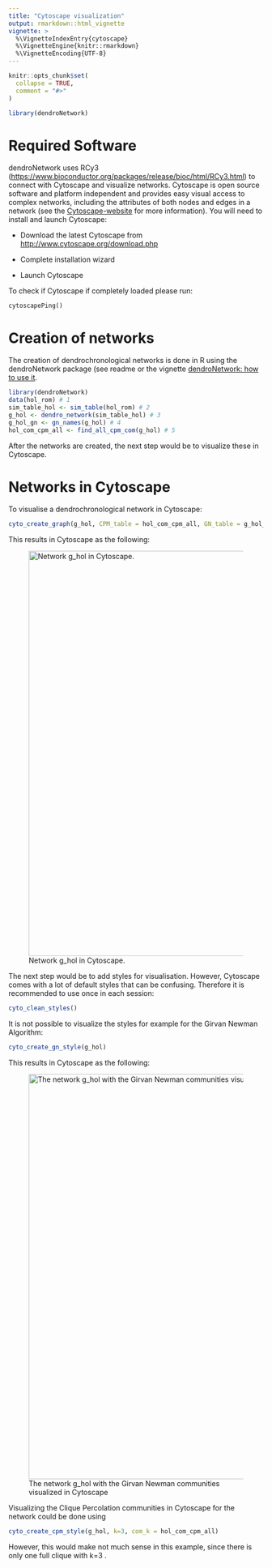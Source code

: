 ```yaml
---
title: "Cytoscape visualization"
output: rmarkdown::html_vignette
vignette: >
  %\VignetteIndexEntry{cytoscape}
  %\VignetteEngine{knitr::rmarkdown}
  %\VignetteEncoding{UTF-8}
---
```


```r
knitr::opts_chunk$set(
  collapse = TRUE,
  comment = "#>"
)
```

```r
library(dendroNetwork)
```

# Required Software

dendroNetwork uses RCy3 (<https://www.bioconductor.org/packages/release/bioc/html/RCy3.html>) to connect with Cytoscape and visualize networks. Cytoscape is open source software and platform independent and provides easy visual access to complex networks, including the attributes of both nodes and edges in a network (see the [Cytoscape-website](https://cytoscape.org/what_is_cytoscape.html) for more information). You will need to install and launch Cytoscape:

-   Download the latest Cytoscape from <http://www.cytoscape.org/download.php>

-   Complete installation wizard

-   Launch Cytoscape

To check if Cytoscape if completely loaded please run:

```         
cytoscapePing()
```

# Creation of networks

The creation of dendrochronological networks is done in R using the dendroNetwork package (see readme or the vignette [dendroNetwork: how to use it](dendroNetwork_use.html).

```r
library(dendroNetwork)
data(hol_rom) # 1
sim_table_hol <- sim_table(hol_rom) # 2
g_hol <- dendro_network(sim_table_hol) # 3
g_hol_gn <- gn_names(g_hol) # 4
hol_com_cpm_all <- find_all_cpm_com(g_hol) # 5
```

After the networks are created, the next step would be to visualize these in Cytoscape.

# Networks in Cytoscape

To visualise a dendrochronological network in Cytoscape:

``` r
cyto_create_graph(g_hol, CPM_table = hol_com_cpm_all, GN_table = g_hol_gn)
```

This results in Cytoscape as the following:

![Network g_hol in Cytoscape.](images/cytoscape_g_hol.png){width="800"}

The next step would be to add styles for visualisation. However, Cytoscape comes with a lot of default styles that can be confusing. Therefore it is recommended to use once in each session:

``` r
cyto_clean_styles()
```

It is not possible to visualize the styles for example for the Girvan Newman Algorithm:

``` r
cyto_create_gn_style(g_hol)
```

This results in Cytoscape as the following:

![The network g_hol with the Girvan Newman communities visualized in Cytoscape](images/cytoscape_g_hol_GN.png){width="800"}

Visualizing the Clique Percolation communities in Cytoscape for the network could be done using

``` r
cyto_create_cpm_style(g_hol, k=3, com_k = hol_com_cpm_all)
```

However, this would make not much sense in this example, since there is only one full clique with k=3 .
